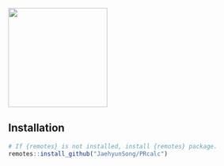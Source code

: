 ![](https://www.jaysong.net/PRcalc/figs/prcalc.png){fig-align="center" width=200px}

## Installation

```r
# If {remotes} is not installed, install {remotes} package.
remotes::install_github("JaehyunSong/PRcalc")
```
